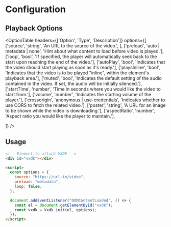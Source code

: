 
# Configuration

## Playback Options


<OptionTable
  headers={['Option', 'Type', 'Description']}
  options={[
    ['source', 'string', 'An URL to the source of the video.', ],
    ['preload', 'auto \| metadata \| none', 'Hint about what content to load before video is played.'],
    ['loop', 'bool', 'If specified, the player will automatically seek back to the start upon reaching the end of the video.'],
    ['autoPlay', 'bool', 'Indicates that the video should start playing as soon as it\'s ready.'],
    ['playsInline', 'bool', 'Indicates that the video is to be played "inline", within the element\'s playback area.'],
    ['muted', 'bool', 'Indicates the default setting of the audio contained in the video. If set, the audio will be initially silenced.'],
    ['startTime', 'number', 'Time in seconds where you would like the video to start from.'],
    ['volume', 'number', 'Indicates the starting volume of the player.'],
    ['crossorigin', 'anonymous \| use-credentials', 'Indicates whether to use CORS to fetch the related video.'],
    ['poster', 'string', 'A URL for an image to be shown while the video is downloading.'],
    ['aspectRatio', 'number', 'Aspect ratio you would like the player to maintain.'],


  ]}
/>

## Usage


```html
<!-- Element to attach VXDK -->
<div id="vxdk"></div>

<script>
  const options = {
    source: "https://url-to/video",
    preload: "metadata",
    loop: false,
  };

  document.addEventListener("DOMContentLoaded", () => {
    const el = document.getElementById("vxdk");
    const vxdk = Vxdk.init(el, options);
  });
</script>
```
